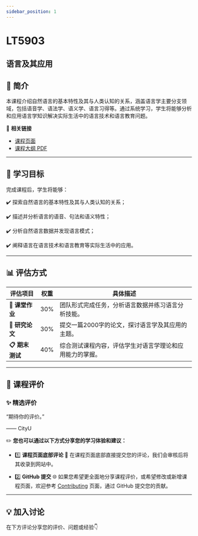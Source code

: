```yaml
---
sidebar_position: 1
---
```


# LT5903
## 语言及其应用

## **📘 简介**
本课程介绍自然语言的基本特性及其与人类认知的关系，涵盖语言学主要分支领域，包括语音学、语法学、语义学、语言习得等。通过系统学习，学生将能够分析和应用语言学知识解决实际生活中的语言技术和语言教育问题。

🔗 **相关链接**
- [课程页面](https://www.cityu.edu.hk/catalogue/pg/202425/course/LT5903.htm)
- [课程大纲 PDF](https://www.cityu.edu.hk/catalogue/pg/202425/course/LT5903.pdf)

---

## **🎯 学习目标**

完成课程后，学生将能够：

✔️ 探索自然语言的基本特性及其与人类认知的关系；

✔️ 描述并分析语言的语音、句法和语义特性；

✔️ 分析自然语言数据并发现语言模式；

✔️ 阐释语言在语言技术和语言教育等实际生活中的应用。

---

## **📊 评估方式**

| **评估项目**            | **权重** | **具体描述**                                                                                     |
|------------------------|---------|-----------------------------------------------------------------------------------------------|
| **📖 课堂作业**          | 30%     | 团队形式完成任务，分析语言数据并练习语言分析技能。                                                    |
| **📄 研究论文**          | 30%     | 提交一篇2000字的论文，探讨语言学及其应用的主题。                                                     |
| **📋 期末测试**          | 40%     | 综合测试课程内容，评估学生对语言学理论和应用能力的掌握。                                               |

---

## **💬 课程评价**

### ✨ **精选评价**
<div className={commentStyles.commentBox}>
    <p className={commentStyles.commentText}>
        “期待你的评价。”
    </p>
    <p className={commentStyles.commentAuthor}>—— CityU</p>
</div>

✏️ **您也可以通过以下方式分享您的学习体验和建议：**

- 1️⃣ **课程页面底部评论**
💬 在课程页面底部直接提交您的评论，我们会审核后将其收录到网站中。

- 2️⃣ **GitHub 提交**
🌐 如果您希望更全面地分享课程评价，或希望修改或新增课程页面，欢迎参考 [Contributing](https://penjc.github.io/CityU/contributing) 页面，通过 GitHub 提交您的贡献。

---

## **💡 加入讨论**

在下方评论分享您的评价、问题或经验👇
<Utterances />
